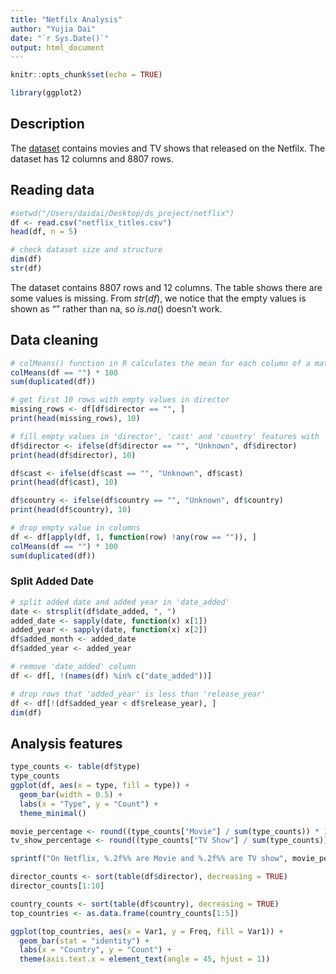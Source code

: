 ```yaml
---
title: "Netfilx Analysis"
author: "Yujia Dai"
date: "`r Sys.Date()`"
output: html_document
---
```


```r
knitr::opts_chunk$set(echo = TRUE)
```

```r
library(ggplot2)
```

## Description
The [dataset](https://www.kaggle.com/datasets/shivamb/netflix-shows) contains movies and TV shows that released on the Netfilx. The dataset has 12 columns and 8807 rows. 

## Reading data

```r
#setwd("/Users/daidai/Desktop/ds_project/netflix")
df <- read.csv("netflix_titles.csv")
head(df, n = 5)

# check dataset size and structure
dim(df)
str(df)
```

The dataset contains 8807 rows and 12 columns. The table shows there are some values is missing. From $str(df)$, we notice that the empty values is shown as "" rather than na, so $is.na()$ doesn't work. 

## Data cleaning

```r
# colMeans() function in R calculates the mean for each column of a matrix or a dataframe
colMeans(df == "") * 100
sum(duplicated(df))
```


```r
# get first 10 rows with empty values in director
missing_rows <- df[df$director == "", ]
print(head(missing_rows), 10)
```

```r
# fill empty values in 'director', 'cast' and 'country' features with 'unknown'
df$director <- ifelse(df$director == "", "Unknown", df$director)
print(head(df$director), 10)

df$cast <- ifelse(df$cast == "", "Unknown", df$cast)
print(head(df$cast), 10)

df$country <- ifelse(df$country == "", "Unknown", df$country)
print(head(df$country), 10)
```

```r
# drop empty value in columns
df <- df[apply(df, 1, function(row) !any(row == "")), ]
colMeans(df == "") * 100
sum(duplicated(df))
```

### Split Added Date
```r
# split added date and added year in 'date_added'
date <- strsplit(df$date_added, ", ")
added_date <- sapply(date, function(x) x[1])
added_year <- sapply(date, function(x) x[2])
df$added_month <- added_date
df$added_year <- added_year

# remove 'date_added' column
df <- df[, !(names(df) %in% c("date_added"))]
```

```r
# drop rows that 'added_year' is less than 'release_year'
df <- df[!(df$added_year < df$release_year), ]
dim(df)
```

## Analysis features
```r
type_counts <- table(df$type)
type_counts
ggplot(df, aes(x = type, fill = type)) +
  geom_bar(width = 0.5) +
  labs(x = "Type", y = "Count") +
  theme_minimal()
```

```r
movie_percentage <- round((type_counts["Movie"] / sum(type_counts)) * 100, 2)
tv_show_percentage <- round((type_counts["TV Show"] / sum(type_counts)) * 100, 2)

sprintf("On Netflix, %.2f%% are Movie and %.2f%% are TV show", movie_percentage, tv_show_percentage)
```

```r
director_counts <- sort(table(df$director), decreasing = TRUE)
director_counts[1:10]
```

```r
country_counts <- sort(table(df$country), decreasing = TRUE)
top_countries <- as.data.frame(country_counts[1:5])

ggplot(top_countries, aes(x = Var1, y = Freq, fill = Var1)) +
  geom_bar(stat = "identity") +
  labs(x = "Country", y = "Count") +
  theme(axis.text.x = element_text(angle = 45, hjust = 1))
```

